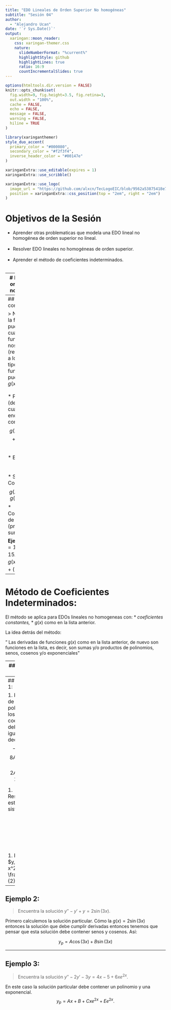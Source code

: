 ```yaml
---
title: "EDO Lineales de Orden Superior No homogéneas"
subtitle: "Sesión 04"  
author: 
  - "Alejandro Ucan"
date: '`r Sys.Date()`'
output:
  xaringan::moon_reader:
    css: xaringan-themer.css
    nature:
      slideNumberFormat: "%current%"
      highlightStyle: github
      highlightLines: true
      ratio: 16:9
      countIncrementalSlides: true
---
```


```r
options(htmltools.dir.version = FALSE)
knitr::opts_chunk$set(
  fig.width=9, fig.height=3.5, fig.retina=3,
  out.width = "100%",
  cache = FALSE,
  echo = FALSE,
  message = FALSE, 
  warning = FALSE,
  hiline = TRUE
)
```

```r
library(xaringanthemer)
style_duo_accent(
  primary_color = "#000080",
  secondary_color = "#f2f3f4",
  inverse_header_color = "#00147e"
)
```

```r
xaringanExtra::use_editable(expires = 1)
xaringanExtra::use_scribble()
```

```r
xaringanExtra::use_logo(
  image_url = "https://github.com/alxcn/TecLogoEIC/blob/9562a53875418e749a296c85808a19c85fc4be74/IngenieriaCiencias_Horizontal_RGB.png",
  position = xaringanExtra::css_position(top = "2em", right = "2em")
)
```
# Objetivos de la Sesión

* Aprender otras problematicas que modela una EDO lineal no homogénea de orden superior no lineal. <br/><br/>
* Resolver EDO lineales no homogéneas de orden superior. <br/><br/>
* Aprender el método de coeficientes indeterminados. <br/><br/>


---
# EDO lineal de orden superior no homogénea

> Recordemos que una EDO lineal de orden superior no homogénea es de la forma $$a_ny^{(n)}+a_{n-1}y^{(n-1)}+\cdots+a_2y''+a_1y'+a_0y=g(x),$$ por el momento supondremos que nuestros coeficientes son constantes. <br/><br/><br/> 
En el caso de EDO líneales no homogéneas de primer orden, tenemos que la solución general se forma mediante $$y_p+y_h.$$ <br/><br/> En el caso de orden superior no es la excepción. 

---
## Algunas consideraciones:

> Notemos que la función $g(x)$ puede ser cualquier tipo de función, pero nos centraremos (restringiremos) a los siguientes tipos de funciones que puede aceptar $g(x):$ <br/><br/>
  * Polinomios (dentro los cuales se encuentran las constantes) $$g(x)=c_0+c_1x+c_2x^2+\cdots+c_nx^n.$$
  * Exponenciales: $$g(x)=e^{cx}$$
  * Senos o Cosenos: $$g(x)=\sin(cx)\mbox{ o } g(x)=\cos(cx).$$
  * Combinaciones de estas (producto y/o sumas):
  
  __Ejemplos:__ $g(x)=10,$ $g(x)=15x-6+8e^{-x}$ o $g(x)=xe^x \sin(x)+(3x^2-1)e^{-4x}.$
  
---
# Método de Coeficientes Indeterminados:

El método se aplica para EDOs lineales no homogeneas con:
* _coeficientes constantes,_
* $g(x)$ como en la lista anterior.

La idea detrás del método: 

" Las derivadas de funciones $g(x)$ como en la lista anterior, de nuevo son funciones en la lista, es decir, son sumas y/o productos de polinomios, senos, cosenos y/o exponenciales"

---
## Ejemplo 1:

> Encuentre la solución de la EDO $$y''+4y'-2y=2x^2-3x+6.$$

1. Primero resolvemos la versión homogénea de la EDO. $$y_h=c_1e^{(-2-\sqrt{6})x}+c_2e^{(-2+\sqrt{6})x}.$$

1. Cómo $g(x)$ es un polinomio de grado dos, entonces la solución particular al menos podría ser un polinomio de grado dos (igual), supongamos que es $$y_p=Ax^2+Bx+C.$$

1. Sustituyendo $y_p$ en la EDO lineal: $y_p'=2Ax+B$ y $y_p''=2A$ entonces $$2A+8Ax+4B-2Ax^2-2Bx-2C=2x^2-3x+6.$$

---
## Ejemplo 1:

1. Por teoría de polinomios, los coeficientes deben ser iguales, es decir:
$$-2A=2$$ $$8A-2B=-3$$ $$2A+4B-2C=6$$

1. Resolvemos este sistema: <br/><br/><br/><br/><br/><br/><br/>

1. Entonces $y_p=-x^2-\frac{5}{2}x-9.$

---
## Ejemplo 2:

> Encuentra la solución $y''-y'+y=2\sin(3x).$

Primero calculemos la solución particular. Cómo la $g(x)=2\sin(3x)$ entonces la solución que debe cumplir derivadas entonces tenemos que pensar que esta solución debe contener senos y cosenos. Así:

$$y_p=A\cos(3x)+B\sin(3x)$$

---
## Ejemplo 3:

> Encuentra la solución $y''-2y'-3y=4x-5+6xe^{2x}.$

En este caso la solución particular debe contener un polinomio y una exponencial. $$y_p=Ax+B+Cxe^{2x}+Ee^{2x}.$$
